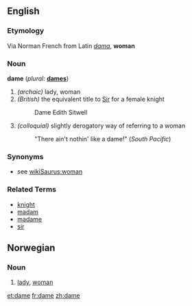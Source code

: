 ==English==

===Etymology===
Via Norman French from Latin ''[[dama]]'', '''woman'''

===Noun===
'''dame'''  (''plural:'' '''[[dames]]''')
# ''(archaic)'' lady, woman
# ''(British)'' the equivalent title to [[Sir]] for a female knight
#:  Dame Edith Sitwell
# ''(colloquial)'' slightly derogatory way of referring to a woman
#: "There ain't nothin' like a dame!" (''South Pacific'')

===Synonyms===
* see [[wikiSaurus:woman]]

===Related Terms===
*[[knight]]
*[[madam]]
*[[madame]]
*[[sir]]

==Norwegian==
===Noun===
{{no-noun-c|dam}}
#[[lady]], [[woman]]

[[et:dame]]
[[fr:dame]]
[[zh:dame]]